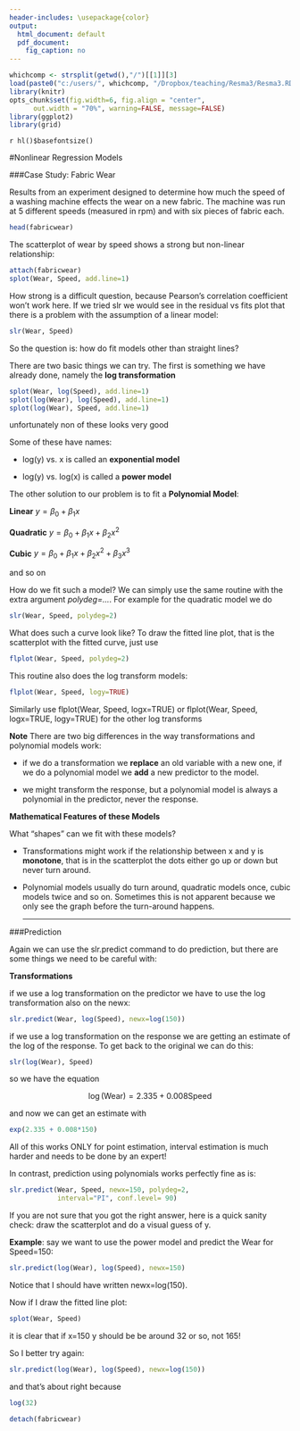 ```yaml
---
header-includes: \usepackage{color}
output:
  html_document: default
  pdf_document:
    fig_caption: no
---
```

<style>
table, th, td { text-align:right; }
th, td {padding: 10px;}
</style>

```r
whichcomp <- strsplit(getwd(),"/")[[1]][3]
load(paste0("c:/users/", whichcomp, "/Dropbox/teaching/Resma3/Resma3.RData"))
library(knitr)
opts_chunk$set(fig.width=6, fig.align = "center", 
      out.width = "70%", warning=FALSE, message=FALSE)
library(ggplot2)
library(grid)
```
`r hl()$basefontsize()`

#Nonlinear Regression Models

###Case Study: Fabric Wear

Results from an experiment designed to determine how much the speed of a washing machine effects the wear on a new fabric. The machine was run at 5 different speeds (measured in rpm) and with six pieces of fabric each.

```r
head(fabricwear)
```

The scatterplot of wear by speed shows a strong but non-linear relationship:

```r
attach(fabricwear)
splot(Wear, Speed, add.line=1)
```

How strong is a difficult question, because Pearson's correlation coefficient won't work here. If we tried slr we would see in the residual vs fits plot that there is a problem with the assumption of a linear model:

```r
slr(Wear, Speed)
```

So the question is: how do fit models other than straight lines?

There are two basic things we can try. The first is something we have already done, namely the **log transformation**

```r
splot(Wear, log(Speed), add.line=1)
splot(log(Wear), log(Speed), add.line=1)
splot(log(Wear), Speed, add.line=1)
```

unfortunately non of these looks very good

Some of these have names:

- log(y) vs. x is called an **exponential model**

- log(y) vs. log(x) is called a **power model**

The other solution to our problem is to fit a **Polynomial Model**:

**Linear** $y=\beta_0+\beta_1 x$

**Quadratic** $y=\beta_0+\beta_1 x+\beta_2 x^2$

**Cubic** $y=\beta_0+\beta_1 x+\beta_2 x^2+\beta_3 x^3$

and so on

How do we fit such a model? We can simply use the same routine  with the extra argument *polydeg=...*. For example for the quadratic model we do

```r
slr(Wear, Speed, polydeg=2)
```

What does such a curve look like? To draw the fitted line plot, that is the scatterplot with the fitted curve, just use

```r
flplot(Wear, Speed, polydeg=2)
```

This routine also does the log transform models:

```r
flplot(Wear, Speed, logy=TRUE)  
```

Similarly use flplot(Wear, Speed, logx=TRUE) or flplot(Wear, Speed, logx=TRUE, logy=TRUE) for the other log transforms

**Note**
There are two big differences in the way transformations and polynomial models work: 

- if we do a transformation we **replace** an old variable with a new one, if we do a polynomial model we **add** a new predictor to the model.

- we might transform the response, but a polynomial model is always a polynomial in the predictor, never the response. 

**Mathematical Features of these Models**

What "shapes" can we fit with these models?

- Transformations might work if the relationship between x and y is **monotone**, that is in the scatterplot the dots either go up or down but never turn around.

- Polynomial models usually do turn around, quadratic models once, cubic models twice and so on. Sometimes this is not apparent because we only see the graph before the turn-around happens. 
<hr>

###Prediction

Again we can use the slr.predict command to do prediction, but there are some things we need to be careful with:

**Transformations**

if we use a log transformation on the predictor we have to use the log transformation also on the newx: 

```r
slr.predict(Wear, log(Speed), newx=log(150))
```

if we use a log transformation on the response we are getting an estimate of the log of the response. To get back to the original we can do this:

```r
slr(log(Wear), Speed) 
```

so we have the equation

$$
\log(\text{Wear})  = 2.335 + 0.008 \text{Speed} 
$$

and now we can get an estimate with 

```r
exp(2.335 + 0.008*150)
```

All of this works ONLY for point estimation, interval estimation is much harder and needs to be done by an expert!

In contrast, prediction using polynomials works perfectly fine as is:

```r
slr.predict(Wear, Speed, newx=150, polydeg=2, 
            interval="PI", conf.level= 90)
```

If you are not sure that you got the right answer, here is a quick sanity check: draw the scatterplot and do a visual guess of y.

**Example**: say we want to use the power model and predict the Wear for Speed=150:

```r
slr.predict(log(Wear), log(Speed), newx=150)
```

Notice that I should have written newx=log(150).

Now if I draw the fitted line plot:

```r
splot(Wear, Speed)
```

it is clear that if x=150 y should be be around 32 or so, not 165!

So I better try again:

```r
slr.predict(log(Wear), log(Speed), newx=log(150))
```

and that's about right because

```r
log(32)
```


```r
detach(fabricwear)
```
